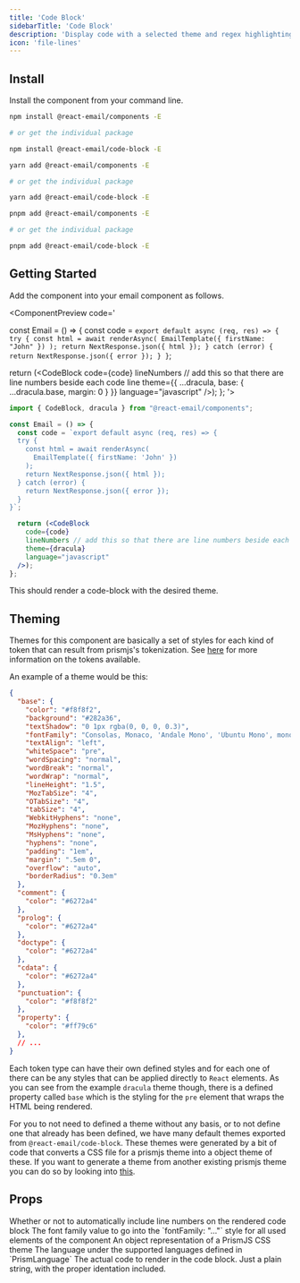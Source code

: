```yaml
---
title: 'Code Block'
sidebarTitle: 'Code Block'
description: 'Display code with a selected theme and regex highlighting using Prism.js.'
icon: 'file-lines'
---
```



## Install

Install the component from your command line.

<CodeGroup>

```sh npm
npm install @react-email/components -E

# or get the individual package

npm install @react-email/code-block -E
```

```sh yarn
yarn add @react-email/components -E

# or get the individual package

yarn add @react-email/code-block -E
```

```sh pnpm
pnpm add @react-email/components -E

# or get the individual package

pnpm add @react-email/code-block -E
```

</CodeGroup>

## Getting Started

Add the component into your email component as follows.

<ComponentPreview code='

const Email = () => {
  const code = `export default async (req, res) => {
  try {
    const html = await renderAsync(
      EmailTemplate({ firstName: "John" })
    );
    return NextResponse.json({ html });
  } catch (error) {
    return NextResponse.json({ error });
  }
}`;

  return (<CodeBlock
    code={code}
    lineNumbers // add this so that there are line numbers beside each code line
    theme={{ ...dracula, base: { ...dracula.base, margin: 0 } }}
    language="javascript"
  />);
};
'>
```jsx
import { CodeBlock, dracula } from "@react-email/components";

const Email = () => {
  const code = `export default async (req, res) => {
  try {
    const html = await renderAsync(
      EmailTemplate({ firstName: 'John' })
    );
    return NextResponse.json({ html });
  } catch (error) {
    return NextResponse.json({ error });
  }
}`;

  return (<CodeBlock
    code={code}
    lineNumbers // add this so that there are line numbers beside each code line
    theme={dracula}
    language="javascript"
  />);
};
```
</ComponentPreview>

This should render a code-block with the desired theme.

## Theming

Themes for this component are basically a set of styles for each kind of token that can result from prismjs's tokenization. See [here](https://prismjs.com/tokens.html) for more information on the tokens available.

An example of a theme would be this:

```json
{
  "base": {
    "color": "#f8f8f2",
    "background": "#282a36",
    "textShadow": "0 1px rgba(0, 0, 0, 0.3)",
    "fontFamily": "Consolas, Monaco, 'Andale Mono', 'Ubuntu Mono', monospace",
    "textAlign": "left",
    "whiteSpace": "pre",
    "wordSpacing": "normal",
    "wordBreak": "normal",
    "wordWrap": "normal",
    "lineHeight": "1.5",
    "MozTabSize": "4",
    "OTabSize": "4",
    "tabSize": "4",
    "WebkitHyphens": "none",
    "MozHyphens": "none",
    "MsHyphens": "none",
    "hyphens": "none",
    "padding": "1em",
    "margin": ".5em 0",
    "overflow": "auto",
    "borderRadius": "0.3em"
  },
  "comment": {
    "color": "#6272a4"
  },
  "prolog": {
    "color": "#6272a4"
  },
  "doctype": {
    "color": "#6272a4"
  },
  "cdata": {
    "color": "#6272a4"
  },
  "punctuation": {
    "color": "#f8f8f2"
  },
  "property": {
    "color": "#ff79c6"
  },
  // ...
}
```

Each token type can have their own defined styles and for each one of there can be any styles that can be applied directly to `React` elements. 
As you can see from the example `dracula` theme though, there is a defined property called `base` which is the styling for the `pre` element that wraps the HTML being rendered.

For you to not need to defined a theme without any basis, or to not define one that already has been defined, we have many default themes exported from `@react-email/code-block`. 
These themes were generated by a bit of code that converts a CSS file for a prismjs theme into a object theme of these. 
If you want to generate a theme from another existing prismjs theme you can do so by looking into [this](https://github.com/gabrielmfern/from-prismjs-to-react-email-code-block-theme).

## Props

<ResponseField name="lineNumbers" type="boolean">
  Whether or not to automatically include line numbers on the rendered code block
</ResponseField>

<ResponseField name="fontFamily" type="string">
  The font family value to go into the `fontFamily: "..."` style for
  all used elements of the component
</ResponseField>

<ResponseField name="theme" type="Theme" required>
  An object representation of a PrismJS CSS theme
</ResponseField>

<ResponseField name="language" type="string" required>
  The language under the supported languages defined in `PrismLanguage`
</ResponseField>

<ResponseField name="code" type="string" required>
  The actual code to render in the code block. Just a plain string, with the proper identation included.
</ResponseField>

<Support/>

